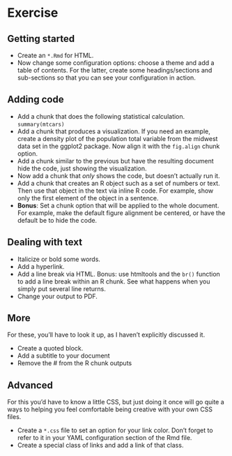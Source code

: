 # Exercise


## Getting started

- Create an `*.Rmd` for HTML.
- Now change some configuration options: choose a theme and add a table of contents.  For the latter, create some headings/sections and sub-sections so that you can see your configuration in action.

## Adding code

- Add a chunk that does the following statistical calculation. `summary(mtcars)`
- Add a chunk that produces a visualization.  If you need an example, create a density plot of the population total variable from the <span class="objclass">midwest</span> data set in the <span class="pack">ggplot2</span> package.  Now align it with the `fig.align` chunk option.
- Add a chunk similar to the previous but have the resulting document hide the code, just showing the visualization.
- Now add a chunk that *only* shows the code, but doesn't actually run it.
- Add a chunk that creates an R object such as a set of numbers or text. Then use that object in the text via inline R code. For example, show only the first element of the object in a sentence.
- **Bonus**: Set a chunk option that will be applied to the whole document.  For example, make the default figure alignment be centered, or have the default be to hide the code.


## Dealing with text

- Italicize or bold some words.
- Add a hyperlink.
- Add a line break via HTML. Bonus: use <span class="pack">htmltools</span> and the `br()` function to add a line break within an R chunk.  See what happens when you simply put several line returns.
- Change your output to PDF.

## More

For these, you'll have to look it up, as I haven't explicitly discussed it.

- Create a quoted block.
- Add a subtitle to your document
- Remove the # from the R chunk outputs


## Advanced

For this you'd have to know a little CSS, but just doing it once will go quite a ways to helping you feel comfortable being creative with your own CSS files.

- Create a `*.css` file to set an option for your link color. Don't forget to refer to it in your YAML configuration section of the Rmd file.
- Create a special class of links and add a link of that class.